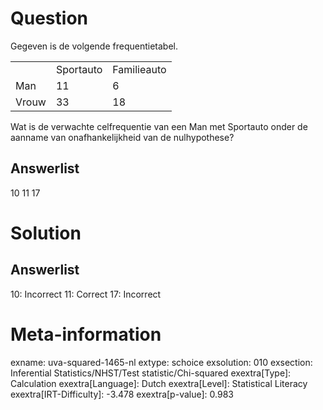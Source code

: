 Question
========

Gegeven is de volgende frequentietabel.

  ------- ----------- -------------
          Sportauto   Familieauto
  Man     11          6
  Vrouw   33          18
  ------- ----------- -------------

Wat is de verwachte celfrequentie van een Man met Sportauto onder de
aanname van onafhankelijkheid van de nulhypothese?

Answerlist
----------

10
11
17

Solution
========

Answerlist
----------

10: Incorrect
11: Correct
17: Incorrect

Meta-information
================
exname: uva-squared-1465-nl
extype: schoice
exsolution: 010
exsection: Inferential Statistics/NHST/Test statistic/Chi-squared
exextra[Type]: Calculation
exextra[Language]: Dutch
exextra[Level]: Statistical Literacy
exextra[IRT-Difficulty]: -3.478
exextra[p-value]: 0.983
